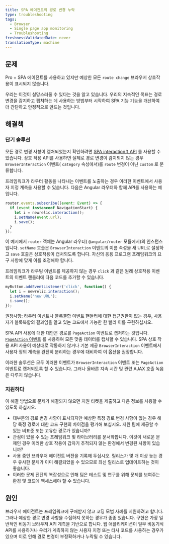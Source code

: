 ```yaml
---
title: SPA 에이전트의 경로 변경 누락
type: troubleshooting
tags:
  - Browser
  - Single page app monitoring
  - Troubleshooting
freshnessValidatedDate: never
translationType: machine
---
```


## 문제

Pro + SPA 에이전트를 사용하고 있지만 예상한 모든 `route change` 브라우저 상호작용이 표시되지 않습니다.

우리는 이것이 실망스러울 수 있다는 것을 알고 있습니다. 우리의 지속적인 목표는 경로 변경을 감지하고 캡처하는 데 사용하는 방법부터 시작하여 SPA 기능 기능을 개선하여 더 간단하고 안정적으로 만드는 것입니다.

## 해결책

### 단기 솔루션

모든 경로 변경 사항이 캡처되었는지 확인하려면 [SPA interaction() API](/docs/browser/new-relic-browser/browser-agent-spa-api) 를 사용할 수 있습니다. 상호 작용 API를 사용하면 실제로 경로 변경이 감지되지 않는 경우 `BrowserInteraction` 이벤트( `category` 속성에서)를 `route` 변경이 아닌 `custom` 로 분류합니다.

프레임워크가 라우터 활동을 나타내는 이벤트를 노출하는 경우 이러한 이벤트에서 사용자 지정 계측을 사용할 수 있습니다. 다음은 Angular 라우터와 함께 API를 사용하는 예입니다.

```js
router.events.subscribe((event: Event) => {
  if (event instanceof NavigationStart) {
    let i = newrelic.interaction();
    i.setName(event.url);
    i.save();
  }
});
```

이 예시에서 `router` 객체는 Angular 라우터( `@angular/router` 모듈에서)의 인스턴스입니다. `setName` 호출은 `BrowserInteraction` 이벤트의 이름 속성을 새 URL로 설정하고 `save` 호출은 상호작용이 캡처되도록 합니다. 자신의 응용 프로그램 프레임워크의 요구 사항에 맞게 이를 조정해야 합니다.

프레임워크가 라우팅 이벤트를 제공하지 않는 경우 `click` 과 같은 원래 상호작용 이벤트의 이벤트 핸들러에 다음 코드를 추가할 수 있습니다.

```js
myButton.addEventListener('click', function() {
  let i = newrelic.interaction();
  i.setName('new URL');
  i.save();
});
```

권장사항: 라우터 이벤트나 블록결합 이벤트 핸들러에 대한 접근권한이 없는 경우, 사용자가 블록복합의 결과임을 알고 있는 코드에서 가능한 한 빨리 이를 구현하십시오.

SPA API 사용에 대한 대안은 경로를 `PageAction` 이벤트로 캡처하는 것입니다. [`PageAction` 이벤트](/docs/browser/new-relic-browser/browser-agent-spa-api/add-page-action) 를 사용하여 모든 맞춤 데이터를 캡처할 수 있습니다. SPA 상호 작용 API 사용이 예상대로 작동하지 않거나 기본 제공 `BrowserInteraction` 이벤트에서 사용자 정의 계측을 완전히 분리하는 경우에 대비하여 이 옵션을 권장합니다.

이러한 솔루션은 모두 이러한 이벤트가 `BrowserInteraction` 이벤트 또는 `PageAction` 이벤트로 캡처되도록 할 수 있습니다. 그러나 올바른 지속 시간 및 관련 AJAX 호출 녹음은 다루지 않습니다.

### 지원하다

이 해결 방법으로 문제가 해결되지 않으면 지원 티켓을 제출하고 다음 정보를 사용할 수 있도록 하십시오.

* 대부분의 경로 변경 사항이 표시되지만 예상한 특정 경로 변경 사항이 없는 경우 해당 특정 경로에 대한 코드 구현의 차이점을 평가해 보십시오. 지원 팀에 제공할 수 있는 비표준 또는 고유한 경로가 있습니까?
* 관심이 있을 수 있는 프레임워크 및 라이브러리를 문서화합니다. 이것이 새로운 문제인 경우 이러한 상호 작용이 갑자기 추적되지 않는 환경에서 변경된 사항이 있습니까?
* 사용 중인 브라우저 에이전트 버전을 기록해 두십시오. 릴리스가 몇 개 이상 늦는 경우 유사한 문제가 이미 해결되었을 수 있으므로 최신 릴리스로 업데이트하는 것이 좋습니다.
* 이러한 문제 진단의 복잡성으로 인해 팀은 테스트 및 연구를 위해 문제를 보여주는 환경 및 코드에 액세스해야 할 수 있습니다.

## 원인

브라우저 에이전트는 프레임워크에 구애받지 않고 코딩 모범 사례를 지원하려고 합니다. 그러나 예상한 경로 변경 사항을 수집하지 못하는 경우가 종종 있습니다. 구현은 가장 일반적인 비동기 브라우저 API 계측을 기반으로 합니다. 웹 애플리케이션이 일부 비동기식 API를 사용하거나 우리가 계측하지 않는 사용자 지정 또는 타사 코드를 사용하는 경우가 있으며 이로 인해 경로 변경이 부정확하거나 누락될 수 있습니다.